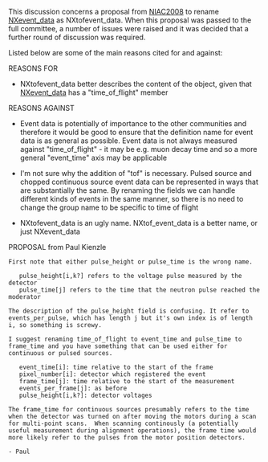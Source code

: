 This discussion concerns a proposal from [[NIAC2008]] to rename [[NXevent_data]] as NXtofevent_data. When this proposal was passed to the full committee, a number of issues were raised and it was decided that a further round of discussion was required.

Listed below are some of the main reasons cited for and against:

REASONS FOR

* NXtofevent_data better describes the content of the object, given that [[NXevent_data]] has a "time_of_flight" member

REASONS AGAINST

* Event data is potentially of importance to the other communities and therefore it would be good to ensure that the definition name for event data is as general as possible. Event data is not always measured against "time_of_flight" - it may be e.g. muon decay time and so a more general "event_time" axis may be applicable 

* I'm not sure why the addition of "tof" is necessary. Pulsed source and chopped continuous source event data can be represented in ways that are substantially the same. By renaming the fields we can handle different kinds of events in the same manner, so there is no need to change the group name to be specific to time of flight

* NXtofevent_data is an ugly name. NXtof_event_data is a better name, or just NXevent_data

PROPOSAL from Paul Kienzle

<PRE>
First note that either pulse_height or pulse_time is the wrong name.

   pulse_height[i,k?] refers to the voltage pulse measured by the detector
   pulse_time[j] refers to the time that the neutron pulse reached the moderator

The description of the pulse_height field is confusing. It refer to events_per_pulse, which has length j but it's own index is of length i, so something is screwy.

I suggest renaming time_of_flight to event_time and pulse_time to frame_time and you have something that can be used either for continuous or pulsed sources.

   event_time[i]: time relative to the start of the frame
   pixel_number[i]: detector which registered the event
   frame_time[j]: time relative to the start of the measurement
   events_per_frame[j]: as before
   pulse_height[i,k?]: detector voltages

The frame_time for continuous sources presumably refers to the time when the detector was turned on after moving the motors during a scan for multi-point scans.  When scanning continously (a potentially useful measurement during alignment operations), the frame time would more likely refer to the pulses from the motor position detectors.

- Paul
</PRE>